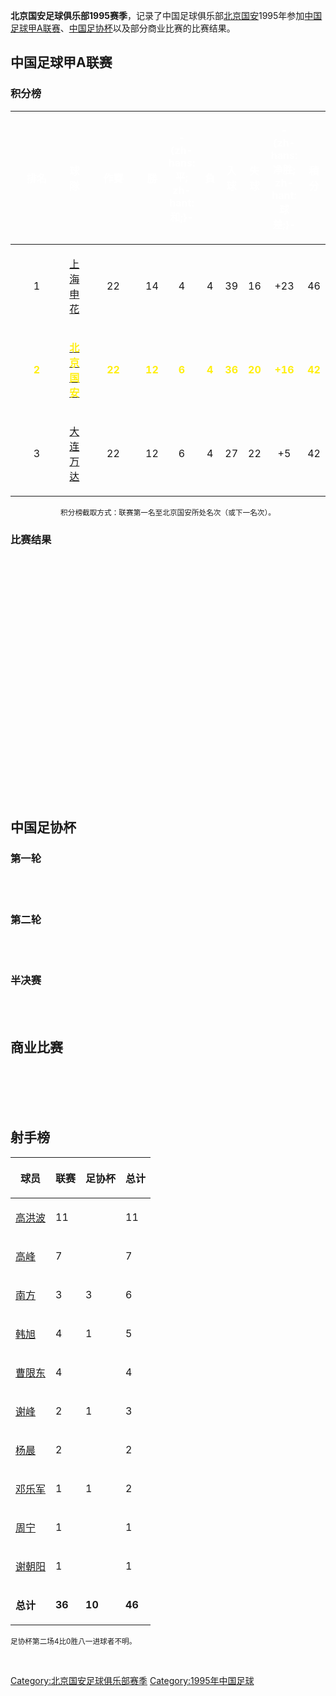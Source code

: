 '''北京国安足球俱乐部1995赛季'''，记录了中国足球俱乐部[[北京国安|北京国安]]1995年参加[[1995年中国足球甲A联赛|中国足球甲A联赛]]、[[中国足协杯|中国足协杯]]以及部分商业比赛的比赛结果。

==中国足球甲A联赛==
=== 积分榜 ===
{| align=center width=85%
|- bgcolor=#6C38D2
!width=5%|<font color="white"> '''排名'''
!width=10%|<font color="white"> '''球隊'''
!width=5%|<font color="white"> '''作賽'''
!width=5%|<font color="white"> '''勝'''
!width=5%|<font color="white"> '''-{zh-hans:平; zh-hant:和;}-'''
!width=5%|<font color="white"> '''負'''
!width=5%|<font color="white"> '''入球'''
!width=5%|<font color="white"> '''失球'''
!width=5%|<font color="white"> '''-{zh-hans:净胜; zh-hant:球差;}-'''
!width=5%|<font color="white"> '''積分'''
|- bgcolor=D0E7FF
|align=center|1
|align=center|[[上海申花|上海申花]]
|align=center|22
|align=center|14
|align=center|4
|align=center|4
|align=center|39
|align=center|16
|align=center|+23
|align=center|46

|- bgcolor=#00A639
|align=center style="color: #FFEF10" |'''2'''
|align=center style="color: #FFEF10" |'''[[北京国安足球俱乐部|<span style="color: #FFEF10">北京国安]]'''
|align=center style="color: #FFEF10" |'''22'''
|align=center style="color: #FFEF10" |'''12'''
|align=center style="color: #FFEF10" |'''6'''
|align=center style="color: #FFEF10" |'''4'''
|align=center style="color: #FFEF10" |'''36'''
|align=center style="color: #FFEF10" |'''20'''
|align=center style="color: #FFEF10" |'''+16'''
|align=center style="color: #FFEF10" |'''42'''

|-bgcolor=#D0E7FF
|align=center|3
|align=center|[[大连万达|大连万达]]
|align=center|22
|align=center|12
|align=center|6
|align=center|4
|align=center|27
|align=center|22
|align=center|+5
|align=center|42
|}
<div style="text-align: center;">
<span style="font-size:smaller;">积分榜截取方式：联赛第一名至北京国安所处名次（或下一名次）。</span><br />
</div>

===比赛结果===
{{footballbox
|date = 1995年4月16日
|team1 = {{flagicon|China}} [[济南泰山|济南泰山]]
|score =  2–1
|report = 
|team2 = {{flagicon|China}} [[北京国安|北京国安]]
|goals1 ={{goal|13}} [[宿茂臻|宿茂臻]] <br /> {{goal|23}} [[唐晓程|唐晓程]]
|goals2 = {{goal|27}} [[杨晨|杨晨]]
|stadium = {{flagicon|China}} [[山东省体育中心|山东省体育中心]] [[济南|济南]]
|attendance = 
|referee = 
}} <br />

{{footballbox
|date = 1995年4月23日
|team1 = {{flagicon|China}} [[北京国安|北京国安]]
|score =  2–0
|report = 
|team2 = {{flagicon|China}} [[上海申花|上海申花]]
|goals1 ={{goal|40}} [[曹限东|曹限东]]<br /> {{goal|67}} [[高峰|高峰]]
|goals2 =  
|stadium = {{flagicon|China}} [[先农坛体育场|先农坛体育场]] [[北京|北京]]
|attendance = 
|referee = 
}} <br />

{{footballbox
|date = 1995年4月30日
|team1 = {{flagicon|China}} [[北京国安|北京国安]]
|score =  3–0
|report = 
|team2 = {{flagicon|China}} [[天津三星|天津三星]]
|goals1 ={{goal|6}} [[高峰|高峰]] <br /> {{goal|46}} [[高洪波|高洪波]] <br /> {{goal|76}} [[谢峰|谢峰]]
|goals2 =
|stadium = {{flagicon|China}} [[先农坛体育场|先农坛体育场]] [[北京|北京]]
|attendance = 
|referee = 
}} <br />

{{footballbox
|date = 1995年5月7日
|team1 = {{flagicon|China}} [[延边足球俱乐部|延边现代]]
|score =  2–0
|report = 
|team2 = {{flagicon|China}} [[北京国安|北京国安]]
|goals1 ={{goal|50}} [[金光柱|金光柱]] <br /> {{goal|56}} [[金永洙|金永洙]]
|goals2 =
|stadium = {{flagicon|China}} 延吉市体育场 [[延边|延边]]
|attendance = 
|referee = 
}} <br />

{{footballbox
|date = 1995年5月14日
|team1 = {{flagicon|China}} [[北京国安|北京国安]]
|score =  2–1
|report = 
|team2 = {{flagicon|China}} [[大连万达|大连万达]]
|goals1 ={{goal|8}} [[高峰|高峰]] <br /> {{goal|15}} [[南方|南方]]
|goals2 = {{goal|55}} [[魏意民|魏意民]]
|stadium = {{flagicon|China}} [[先农坛体育场|先农坛体育场]] [[北京|北京]]
|attendance = 
|referee = 
}} <br />


{{footballbox
|date = 1995年5月21日
|team1 = {{flagicon|China}} [[北京国安|北京国安]]
|score =  2–0
|report = 
|team2 = {{flagicon|China}} [[四川全兴|四川全兴]]
|goals1 ={{goal|47}} [[高洪波|高洪波]] <br /> {{goal|63}} [[曹限东|曹限东]]
|goals2 = 
|stadium = {{flagicon|China}} [[先农坛体育场|先农坛体育场]] [[北京|北京]]
|attendance = 
|referee = 
}} <br />

{{footballbox
|date = 1995年5月28日
|team1 = {{flagicon|China}} [[辽宁航星|辽宁航星]]
|score =  0–1
|report = 
|team2 = {{flagicon|China}} [[北京国安|北京国安]]
|goals1 =
|goals2 ={{goal|65}} [[曹限东|曹限东]]
|stadium = {{flagicon|China}} 沈阳市体育中心 [[沈阳|沈阳]]
|attendance = 
|referee = 
}} <br />

{{footballbox
|date = 1995年6月11日
|team1 = {{flagicon|China}} [[广州太阳神|广州太阳神]]
|score =  2–2
|report = 
|team2 = {{flagicon|China}} [[北京国安|北京国安]]
|goals1 ={{goal|54}} [[胡志军|胡志军]] <br />{{goal|87}} [[谭恩德|谭恩德]]
|goals2 ={{goal|58}} {{goal|90}} [[高洪波|高洪波]]
|stadium = {{flagicon|China}} [[越秀山体育场|越秀山体育场]] [[广州|广州]]
|attendance = 
|referee = 
}} <br />

{{footballbox
|date = 1995年8月6日
|team1 = {{flagicon|China}} [[北京国安|北京国安]]
|score =  4–0
|report = 
|team2 = {{flagicon|China}} [[青岛海牛|青岛海牛]]
|goals1 ={{goal|22}} [[周宁|周宁]] <br />{{goal|34}} [[韩旭|韩旭]] <br />{{goal|64}} [[杨晨|杨晨]] <br />{{goal|78}} [[谢峰|谢峰]]
|goals2 =
|stadium = {{flagicon|China}} [[先农坛体育场|先农坛体育场]] [[北京|北京]]
|attendance = 
|referee = 
}} <br />

{{footballbox
|date = 1995年8月13日
|team1 = {{flagicon|China}} [[北京国安|北京国安]]
|score =  1–0
|report = 
|team2 = {{flagicon|China}} [[八一足球俱乐部|八一]]
|goals1 ={{goal|14}} [[韩旭|韩旭]] 
|goals2 =
|stadium = {{flagicon|China}} [[先农坛体育场|先农坛体育场]] [[北京|北京]]
|attendance = 
|referee = 
}} <br />

{{footballbox
|date = 1995年9月3日
|team1 = {{flagicon|China}} [[广东宏远足球俱乐部|广东宏远]]
|score =  3–0
|report = 
|team2 = {{flagicon|China}} [[北京国安|北京国安]]
|goals1 ={{goal|45}} [[李朝阳|李朝阳]]<br /> {{goal|61}} [[黎兵|黎兵]]<br />{{goal|75}} [[马明宇|马明宇]]
|goals2 =
|stadium = {{flagicon|China}} [[广东省人民体育场|广东省人民体育场]] [[广州|广州]]
|attendance = 
|referee = {{flagicon|China}} [[魏吉鸿|魏吉鸿]]
}} <br />

{{footballbox
|date = 1995年9月10日
|team1 = {{flagicon|China}} [[北京国安|北京国安]]
|score =  1–1
|report = 
|team2 = {{flagicon|China}} [[济南泰山|济南泰山]]
|goals1 ={{goal|84}} [[高洪波|高洪波]]
|goals2 = {{goal|49}} [[唐晓程|唐晓程]]
|stadium = {{flagicon|China}} [[先农坛体育场|先农坛体育场]] [[北京|北京]]
|attendance = 
|referee = 
}} <br />

{{footballbox
|date = 1995年9月17日
|team1 = {{flagicon|China}} [[上海申花|上海申花]]
|score =  1–0
|report = 
|team2 = {{flagicon|China}} [[北京国安|北京国安]]
|goals1 ={{goal|60}} [[谢晖|谢晖]]
|goals2 =  
|stadium = {{flagicon|China}} [[虹口足球场|虹口体育场]] [[上海|上海]]
|attendance = 
|referee = 
}} <br />

{{footballbox
|date = 1995年9月24日
|team1 = {{flagicon|China}} [[天津三星|天津三星]]
|score =  1–4
|report = 
|team2 = {{flagicon|China}} [[北京国安|北京国安]]
|goals1 ={{goal|55}} [[王俊_(足球运动员)|王俊]]
|goals2 ={{goal|5}} [[曹限东|曹限东]] <br /> {{goal|64}} {{goal|77}} {{goal|84}} [[高洪波|高洪波]] 
|stadium = {{flagicon|China}} [[民园体育场|民园体育场]] [[天津|天津]]
|attendance = 
|referee = 
}} <br />

{{footballbox
|date = 1995年10月1日
|team1 = {{flagicon|China}} [[北京国安|北京国安]]
|score =  1–1
|report = 
|team2 = {{flagicon|China}} [[延边足球俱乐部|延边现代]]
|goals1 ={{goal|73}} [[谢朝阳|谢朝阳]]
|goals2 ={{goal|9}} [[李玄锡|李玄锡]] 
|stadium = {{flagicon|China}} [[先农坛体育场|先农坛体育场]] [[北京|北京]]
|attendance = 
|referee = 
}} <br />

{{footballbox
|date = 1995年10月8日
|team1 = {{flagicon|China}} [[大连万达|大连万达]]
|score =  0–0
|report = 
|team2 = {{flagicon|China}} [[北京国安|北京国安]]
|goals1 =
|goals2 =
|stadium = {{flagicon|China}} [[大连人民体育场|大连人民体育场]] [[大连|大连]]
|attendance = 
|referee = 
}} <br />

{{footballbox
|date = 1995年10月15日
|team1 = {{flagicon|China}} [[四川全兴|四川全兴]]
|score =  2–3
|report = 
|team2 = {{flagicon|China}} [[北京国安|北京国安]]
|goals1 ={{goal|57}} [[翟飚|翟飚]] <br /> {{goal|71}} 法比亚努
|goals2 ={{goal|52}} [[韩旭|韩旭]] <br /> {{goal|54}} [[高峰|高峰]] <br /> {{goal|77}} [[邓乐军|邓乐军]]
|stadium = {{flagicon|China}} [[成都市体育中心|成都市体育中心]] [[成都|成都]]
|attendance = 
|referee = 
}} <br />

{{footballbox
|date = 1995年10月22日
|team1 = {{flagicon|China}} [[北京国安|北京国安]]
|score =  2–1
|report = 
|team2 = {{flagicon|China}} [[辽宁航星|辽宁航星]]
|goals1 ={{goal|17}} [[高洪波|高洪波]] <br /> {{goal|28}} [[韩旭|韩旭]]
|goals2 ={{goal|82}} [[庄毅|庄毅]]
|stadium = {{flagicon|China}} [[先农坛体育场|先农坛体育场]] [[北京|北京]]
|attendance = 
|referee = 
}} <br />

{{footballbox
|date = 1995年10月29日
|team1 = {{flagicon|China}} [[北京国安|北京国安]]
|score =  3–1
|report = 
|team2 = {{flagicon|China}} [[广州太阳神|广州太阳神]]
|goals1 ={{goal|21}} [[高洪波|高洪波]]<br />{{goal|43}} {{goal|50}} [[南方|南方]]
|goals2 ={{goal|16}} [[彭锦波|彭锦波]]
|stadium = {{flagicon|China}} [[先农坛体育场|先农坛体育场]] [[北京|北京]]
|attendance = 
|referee = 
}} <br />

{{footballbox
|date = 1995年11月5日
|team1 = {{flagicon|China}} [[青岛海牛|青岛海牛]]
|score =  0–0
|report = 
|team2 = {{flagicon|China}} [[北京国安|北京国安]]
|goals1 =
|goals2 =
|stadium =  {{flagicon|China}} [[天泰体育场|青岛市第一体育场]] [[青岛|青岛]]
|attendance = 
|referee = 
}} <br />

{{footballbox
|date = 1995年11月12日
|team1 = {{flagicon|China}} [[八一足球俱乐部|八一]]
|score =  1–1
|report = 
|team2 = {{flagicon|China}} [[北京国安|北京国安]]
|goals1 ={{goal|89}} [[郝海东|郝海东]] 
|goals2 ={{goal|76}} [[高峰|高峰]]
|stadium =  {{flagicon|China}} 西安市体育场 [[西安|西安]]
|attendance = 
|referee = 
}} <br />

{{footballbox
|date = 1995年11月19日
|team1 = {{flagicon|China}} [[北京国安|北京国安]]
|score =  3–1
|report = 
|team2 = {{flagicon|China}} [[广东宏远足球俱乐部|广东宏远]]
|goals1 ={{goal|27}} {{goal|43}} [[高峰|高峰]]<br />{{goal|65}} [[高洪波|高洪波]]
|goals2 ={{goal|87}} 阿曼杜
|stadium = {{flagicon|China}} [[先农坛体育场|先农坛体育场]] [[北京|北京]]
|attendance =
|referee = 
}} <br />

==中国足协杯==
===第一轮===
{{footballbox
|date = 1995年6月25日
|team1 = {{flagicon|China}} [[八一足球俱乐部|八一]]
|score =  0–1
|report = 
|team2 = {{flagicon|China}} [[北京国安|北京国安]]
|goals1 =
|goals2 ={{goal}} [[谢峰|谢峰]]
|stadium = 
|attendance = 
|referee = 
}} <br />

{{footballbox
|date = 1995年7月2日
|team1 = {{flagicon|China}} [[北京国安|北京国安]]
|score =  4–0
|report = 
|team2 ={{flagicon|China}} [[八一足球俱乐部|八一]]
|goals1 =
|goals2 =
|stadium = {{flagicon|China}} [[先农坛体育场|先农坛体育场]] [[北京|北京]]
|attendance = 
|referee = 
}} <br />

===第二轮===
{{footballbox
|date = 1995年7月16日
|team1 = {{flagicon|China}} [[大连万达|大连万达]]
|score =  0–1
|report = 
|team2 = {{flagicon|China}} [[北京国安|北京国安]]
|goals1 =
|goals2 ={{goal}} [[南方|南方]]
|stadium = {{flagicon|China}} [[大连|大连]]
|attendance = 
|referee = 
}} <br />

{{footballbox
|date = 1995年7月23日
|team1 = {{flagicon|China}} [[北京国安|北京国安]]
|score =  1–0
|report = 
|team2 ={{flagicon|China}} [[大连万达|大连万达]]
|goals1 ={{goal}} [[邓乐军|邓乐军]]
|goals2 =
|stadium = {{flagicon|China}} [[先农坛体育场|先农坛体育场]] [[北京|北京]]
|attendance = 
|referee = 
}} <br />

===半决赛===
{{footballbox
|date = 1995年7月23日
|team1 = {{flagicon|China}} [[北京国安|北京国安]]
|score =  2–1
|report = 
|team2 = {{flagicon|China}} [[济南泰山|济南泰山]]
|goals1 ={{goal}} [[南方|南方]]<br />{{goal}} [[韩旭|韩旭]]
|goals2 ={{goal}} [[唐晓程|唐晓程]]
|stadium = {{flagicon|China}} [[先农坛体育场|先农坛体育场]] [[北京|北京]]
|attendance = 
|referee = 
}} <br />

{{footballbox
|date = 1995年7月30日
|team1 = {{flagicon|China}} [[济南泰山|济南泰山]]
|score = 2–1 <br />(PK 5 - 4)
|report = 
|team2 ={{flagicon|China}} [[北京国安|北京国安]]
|goals1 ={{goal}} [[李波|李波]]<br /> {{goal}} [[唐晓程|唐晓程]] <br /><br />{{goal}}'''(PK)''' [[李霄鹏|李霄鹏]] 吴刚 李波 [[宿茂臻|宿茂臻]] 胡波 <br />'''(PK Miss)''' [[邢锐|邢锐]] [[邵延杰|邵延杰]]
|goals2 ={{goal}} [[南方|南方]]<br /> <br /><br />{{goal}}'''(PK)''' [[谢峰|谢峰]] [[高洪波|高洪波]] [[符宾|符宾]] [[南方|南方]] <br />'''(PK Miss)''' [[高峰|高峰]] 刘建军 [[邓乐军|邓乐军]]
|stadium = {{flagicon|China}} [[山东省体育中心|山东省体育中心]] [[济南|济南]]
|attendance = 
|referee = 
}} <br />

==商业比赛==
{{footballbox
|date = 1995年5月17日
|team1 = {{flagicon|China}} [[北京国安|北京国安]]
|score =  2–1
|report = 
|team2 = {{flagicon|England}} [[阿森纳|阿森纳]]
|goals1 ={{goal|59}} [[吕军|吕军]]<br />{{goal|74}} [[谢峰|谢峰]]
|goals2 ={{goal|78}} [[托尼·亚当斯|亚当斯]]
|stadium = {{flagicon|China}} [[工人体育场|工人体育场]] [[北京|北京]]
|attendance = 
|referee = {{flagicon|China}} 戴宇光
}} <br />

{{footballbox
|date = 1995年6月14日
|team1 = {{flagicon|China}} [[北京国安|北京国安]]
|score =  1–1 <br />（PK - L）
|report = 
|team2 = {{flagicon|Italy}} [[AC米兰|AC米兰]]
|goals1 =
|goals2 =
|stadium ={{flagicon|China}} [[工人体育场|工人体育场]] [[北京|北京]]
|attendance = 
|referee = 
}} <br />

{{footballbox
|date = 1995年8月1日
|team1 = {{flagicon|China}} [[北京国安|北京国安]]
|score = 1–1<br />（PK - L）
|report = 
|team2 = {{flagicon|South Korea}} [[蔚山现代老虎|现代老虎]]
|goals1 =
|goals2 =
|stadium ={{flagicon|China}} [[工人体育场|工人体育场]] [[北京|北京]]
|attendance = 
|referee = 
}} <br />

{{footballbox
|date = 1995年8月8日
|team1 = {{flagicon|China}} [[北京国安|北京国安]]
|score = 3–2
|report = 
|team2 = {{flagicon|Brazil}} [[弗拉门戈|弗拉门戈]]
|goals1 ={{goal|}} [[曹限东|曹限东]]<br/>{{goal|}} {{goal|}} [[高洪波|高洪波]]
|goals2 ={{goal|}} [[罗马里奥|罗马里奥]]<br/> {{goal|}} 席尔瓦
|stadium ={{flagicon|China}} [[工人体育场|工人体育场]] [[北京|北京]]
|attendance = 
|referee = 
}} <br />

==射手榜==
{| width=200 class="wikitable" style="text-align: center; font-size: 100%"
!球员
!联赛
!足协杯
!总计
|-
|[[高洪波_(足球运动员)|高洪波]]
|11
|
|11
|-
|[[高峰_(足球运动员)|高峰]]
|7
|
|7
|-
|[[南方|南方]]
|3
|3
|6
|-
|[[韩旭|韩旭]]
|4
|1
|5
|-
|[[曹限东|曹限东]]
|4
|
|4
|-
|[[谢峰|谢峰]]
|2
|1
|3
|-
|[[杨晨|杨晨]]
|2
|
|2
|-
|[[邓乐军|邓乐军]]
|1
|1
|2
|-
|[[周宁_(足球运动员)|周宁]]
|1
|
|1
|-
|[[谢朝阳|谢朝阳]]
|1
|
|1
|-
|'''总计'''
|'''36'''
|'''10'''
|'''46'''
|}
<div style="text-align: left;">
<span style="font-size:smaller;">足协杯第二场4比0胜八一进球者不明。</span><br />
</div>
<br />

{{1995年甲A分类名单北京}}
{{北京国安足球俱乐部}} 

[[Category:北京国安足球俱乐部赛季|Category:北京国安足球俱乐部赛季]]
[[Category:1995年中国足球|Category:1995年中国足球]]